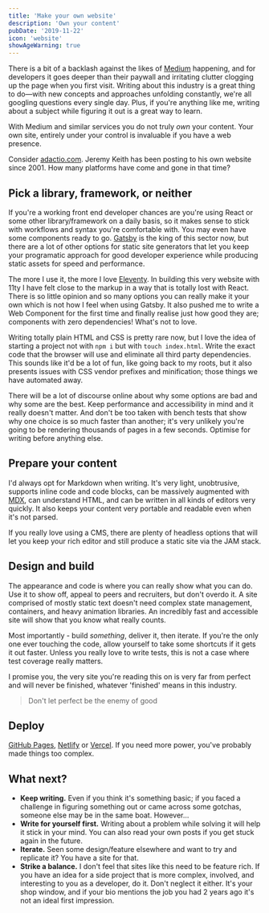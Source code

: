 ```yaml
---
title: 'Make your own website'
description: 'Own your content'
pubDate: '2019-11-22'
icon: 'website'
showAgeWarning: true
---
```


There is a bit of a backlash against the likes of [Medium](https://www.medium.com) happening, and for developers it goes deeper than their paywall and irritating clutter clogging up the page when you first visit. Writing about this industry is a great thing to do—with new concepts and approaches unfolding constantly, we're all googling questions every single day. Plus, if you're anything like me, writing about a subject while figuring it out is a great way to learn.

With Medium and similar services you do not truly _own_ your content. Your own site, entirely under your control is invaluable if you have a web presence.

Consider [adactio.com](https://adactio.com/). Jeremy Keith has been posting to his own website since 2001. How many platforms have come and gone in that time?

## Pick a library, framework, or neither

If you're a working front end developer chances are you're using React or some other library/framework on a daily basis, so it makes sense to stick with workflows and syntax you're comfortable with. You may even have some components ready to go. [Gatsby](https://www.gatsbyjs.org/) is the king of this sector now, but there are a lot of other options for static site generators that let you keep your programatic approach for good developer experience while producing static assets for speed and performance.

The more I use it, the more I love [Eleventy](https://www.11ty.dev/). In building this very website with 11ty I have felt close to the markup in a way that is totally lost with React. There is so little opinion and so many options you can really make it your own which is not how I feel when using Gatsby. It also pushed me to write a Web Component for the first time and finally realise just how good they are; components with zero dependencies! What's not to love.

Writing totally plain HTML and CSS is pretty rare now, but I love the idea of starting a project not with `npm i` but with `touch index.html`. Write the exact code that the browser will use and eliminate all third party dependencies. This sounds like it'd be a lot of fun, like going back to my roots, but it also presents issues with CSS vendor prefixes and minification; those things we have automated away.

There will be a lot of discourse online about why some options are bad and why some are the best. Keep performance and accessibility in mind and it really doesn't matter. And don't be too taken with bench tests that show why one choice is so much faster than another; it's very unlikely you're going to be rendering thousands of pages in a few seconds. Optimise for writing before anything else.

## Prepare your content

I'd always opt for Markdown when writing. It's very light, unobtrusive, supports inline code and code blocks, can be massively augmented with [MDX](https://mdxjs.com/), can understand HTML, and can be written in all kinds of editors very quickly. It also keeps your content very portable and readable even when it's not parsed.

If you really love using a CMS, there are plenty of headless options that will let you keep your rich editor and still produce a static site via the JAM stack.

## Design and build

The appearance and code is where you can really show what you can do. Use it to show off, appeal to peers and recruiters, but don't overdo it. A site comprised of mostly static text doesn't need complex state management, containers, and heavy animation libraries. An incredibly fast and accessible site will show that you know what really counts.

Most importantly - build _something_, deliver it, then iterate. If you're the only one ever touching the code, allow yourself to take some shortcuts if it gets it out faster. Unless you really love to write tests, this is not a case where test coverage really matters.

I promise you, the very site you're reading this on is very far from perfect and will never be finished, whatever 'finished' means in this industry.

> Don't let perfect be the enemy of good

## Deploy

[GitHub Pages](https://pages.github.com/), [Netlify](https://www.netlify.com/) or [Vercel](https://vercel.com/). If you need more power, you've probably made things too complex.

## What next?

- **Keep writing.** Even if you think it's something basic; if you faced a challenge in figuring something out or came across some gotchas, someone else may be in the same boat. However...
- **Write for yourself first.** Writing about a problem while solving it will help it stick in your mind. You can also read your own posts if you get stuck again in the future.
- **Iterate.** Seen some design/feature elsewhere and want to try and replicate it? You have a site for that.
- **Strike a balance.** I don't feel that sites like this need to be feature rich. If you have an idea for a side project that is more complex, involved, and interesting to you as a developer, do it. Don't neglect it either. It's your shop window, and if your bio mentions the job you had 2 years ago it's not an ideal first impression.
